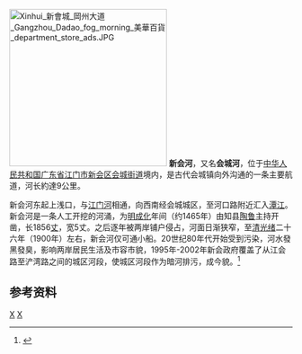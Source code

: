 [[File:Xinhui_新會城_岡州大道_Gangzhou_Dadao_fog_morning_美華百貨_department_store_ads.JPG|280px]]
'''新会河'''，又名'''会城河'''，位于[[中华人民共和国|中华人民共和国]][[广东省|广东省]][[江门市|江门市]][[新会区|新会区]][[会城街道|会城街道]]境内，是古代会城镇向外沟通的一条主要航道，河长約達9公里。

新会河东起上浅口，与[[江门河|江门河]]相通，向西南经会城城区，至河口路附近汇入[[潭江|潭江]]。新会河是一条人工开挖的河涌，为[[明朝|明]][[成化|成化]]年间（约1465年）由知县[[陶鲁|陶鲁]]主持开凿，长1856[[丈|丈]]，宽5丈。之后逐年被两岸铺户侵占，河面日渐狭窄，至[[清朝|清]][[光绪|光绪]]二十六年（1900年）左右，新会河仅可通小船。20世纪80年代开始受到污染，河水發黑發臭，影响两岸居民生活及市容市貌，1995年-2002年新会政府覆盖了从江会路至浐湾路之间的城区河段，使城区河段作为暗河排污，成今貌。<ref name="中国河湖大典">{{cite book zh |author=《[[中国河湖大典|中国河湖大典]]》编纂委员会 |title=《中国河湖大典·珠江卷》 |format=M |edition=1 |location=北京 |publisher=中国水利水电出版社 |date=2013年1月 |pages=288页 |id= ISBN 978-7-5170-0561-2}}</ref>

==参考资料==
{{reflist}}

[[Category:珠江三角洲|X]]
[[Category:广东河流|X]]